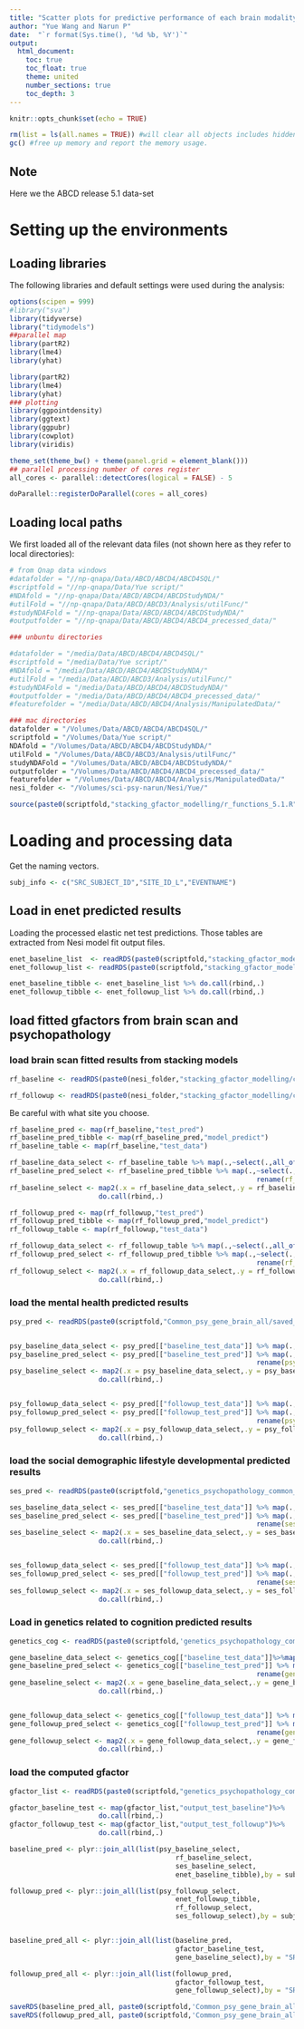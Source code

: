 ```yaml
---
title: "Scatter plots for predictive performance of each brain modality for baseline and follow-up"
author: "Yue Wang and Narun P"
date:  "`r format(Sys.time(), '%d %b, %Y')`"
output: 
  html_document:
    toc: true
    toc_float: true
    theme: united
    number_sections: true
    toc_depth: 3
---
```


```r
knitr::opts_chunk$set(echo = TRUE)
```


```r
rm(list = ls(all.names = TRUE)) #will clear all objects includes hidden objects.
gc() #free up memory and report the memory usage.
```

## Note
Here we the ABCD release 5.1 data-set

# Setting up the environments

## Loading libraries
The following libraries and default settings were used during the analysis:


```r
options(scipen = 999)
#library("sva")
library(tidyverse)
library("tidymodels")
##parallel map
library(partR2)
library(lme4)
library(yhat)

library(partR2)
library(lme4)
library(yhat)
### plotting
library(ggpointdensity)
library(ggtext)
library(ggpubr)
library(cowplot)
library(viridis)

theme_set(theme_bw() + theme(panel.grid = element_blank()))
## parallel processing number of cores register
all_cores <- parallel::detectCores(logical = FALSE) - 5

doParallel::registerDoParallel(cores = all_cores)

```

## Loading local paths


We first loaded all of the relevant data files (not shown here as they refer to local directories):

```r
# from Qnap data windows
#datafolder = "//np-qnapa/Data/ABCD/ABCD4/ABCD4SQL/"
#scriptfold = "//np-qnapa/Data/Yue script/"
#NDAfold = "//np-qnapa/Data/ABCD/ABCD4/ABCDStudyNDA/"
#utilFold = "//np-qnapa/Data/ABCD/ABCD3/Analysis/utilFunc/"
#studyNDAFold = "//np-qnapa/Data/ABCD/ABCD4/ABCDStudyNDA/"
#outputfolder = "//np-qnapa/Data/ABCD/ABCD4/ABCD4_precessed_data/"

### unbuntu directories

#datafolder = "/media/Data/ABCD/ABCD4/ABCD4SQL/"
#scriptfold = "/media/Data/Yue script/"
#NDAfold = "/media/Data/ABCD/ABCD4/ABCDStudyNDA/"
#utilFold = "/media/Data/ABCD/ABCD3/Analysis/utilFunc/"
#studyNDAFold = "/media/Data/ABCD/ABCD4/ABCDStudyNDA/"
#outputfolder = "/media/Data/ABCD/ABCD4/ABCD4_precessed_data/"
#featurefolder = "/media/Data/ABCD/ABCD4/Analysis/ManipulatedData/"

### mac directories
datafolder = "/Volumes/Data/ABCD/ABCD4/ABCD4SQL/"
scriptfold = "/Volumes/Data/Yue script/"
NDAfold = "/Volumes/Data/ABCD/ABCD4/ABCDStudyNDA/"
utilFold = "/Volumes/Data/ABCD/ABCD3/Analysis/utilFunc/"
studyNDAFold = "/Volumes/Data/ABCD/ABCD4/ABCDStudyNDA/"
outputfolder = "/Volumes/Data/ABCD/ABCD4/ABCD4_precessed_data/"
featurefolder = "/Volumes/Data/ABCD/ABCD4/Analysis/ManipulatedData/"
nesi_folder <- "/Volumes/sci-psy-narun/Nesi/Yue/"

source(paste0(scriptfold,"stacking_gfactor_modelling/r_functions_5.1.R"))


```


# Loading and processing data

Get the naming vectors.

```r
subj_info <- c("SRC_SUBJECT_ID","SITE_ID_L","EVENTNAME")

```


## Load in enet predicted results

Loading the processed elastic net test predictions. Those tables are extracted from Nesi model fit output files.

```r
enet_baseline_list  <- readRDS(paste0(scriptfold,"stacking_gfactor_modelling/random_forest_data/random_forest_all_baseline_test_5.1.RDS"))
enet_followup_list <- readRDS(paste0(scriptfold,"stacking_gfactor_modelling/random_forest_data/random_forest_all_followup_test_5.1.RDS"))
```

```r
enet_baseline_tibble <- enet_baseline_list %>% do.call(rbind,.)
enet_followup_tibble <- enet_followup_list %>% do.call(rbind,.)

```
## load fitted gfactors from brain scan and psychopathology

### load brain scan fitted results from stacking models

```r
rf_baseline <- readRDS(paste0(nesi_folder,"stacking_gfactor_modelling/collect_random_forest_results/random_forest_baseline_results.RDS"))

rf_followup <- readRDS(paste0(nesi_folder,"stacking_gfactor_modelling/collect_random_forest_results/random_forest_followup_results.RDS"))
```


Be careful with what site you choose.

```r

rf_baseline_pred <- map(rf_baseline,"test_pred")
rf_baseline_pred_tibble <- map(rf_baseline_pred,"model_predict")
rf_baseline_table <- map(rf_baseline,"test_data")

rf_baseline_data_select <- rf_baseline_table %>% map(.,~select(.,all_of(subj_info)))
rf_baseline_pred_select <- rf_baseline_pred_tibble %>% map(.,~select(.,model_predict)%>%
                                                             rename(rf_pred = model_predict))
rf_baseline_select <- map2(.x = rf_baseline_data_select,.y = rf_baseline_pred_select,~bind_cols(.x,.y))%>%
                      do.call(rbind,.)

rf_followup_pred <- map(rf_followup,"test_pred")
rf_followup_pred_tibble <- map(rf_followup_pred,"model_predict")
rf_followup_table <- map(rf_followup,"test_data")

rf_followup_data_select <- rf_followup_table %>% map(.,~select(.,all_of(subj_info)))
rf_followup_pred_select <- rf_followup_pred_tibble %>% map(.,~select(.,model_predict)%>%
                                                             rename(rf_pred = model_predict))
rf_followup_select <- map2(.x = rf_followup_data_select,.y = rf_followup_pred_select,~bind_cols(.x,.y))%>%
                      do.call(rbind,.)
```


### load the mental health predicted results

```r
psy_pred <- readRDS(paste0(scriptfold,"Common_psy_gene_brain_all/saved_outputs/psychopathology_pls_pred_5.1.RData"))


psy_baseline_data_select <- psy_pred[["baseline_test_data"]] %>% map(.,~select(.,all_of(subj_info)))
psy_baseline_pred_select <- psy_pred[["baseline_test_pred"]] %>% map(.,~select(.,model_predict)%>%
                                                             rename(psy_pred = model_predict))
psy_baseline_select <- map2(.x = psy_baseline_data_select,.y = psy_baseline_pred_select,~bind_cols(.x,.y))%>%
                      do.call(rbind,.)


psy_followup_data_select <- psy_pred[["followup_test_data"]] %>% map(.,~select(.,all_of(subj_info)))
psy_followup_pred_select <- psy_pred[["followup_test_pred"]] %>% map(.,~select(.,model_predict)%>%
                                                             rename(psy_pred = model_predict))
psy_followup_select <- map2(.x = psy_followup_data_select,.y = psy_followup_pred_select,~bind_cols(.x,.y))%>%
                      do.call(rbind,.)
```


### load the social demographic lifestyle developmental predicted results


```r
ses_pred <- readRDS(paste0(scriptfold,"genetics_psychopathology_common_scan_all_scripts/ses_pls_pred_5.1.RData"))

ses_baseline_data_select <- ses_pred[["baseline_test_data"]] %>% map(.,~select(.,all_of(subj_info)))
ses_baseline_pred_select <- ses_pred[["baseline_test_pred"]] %>% map(.,~select(.,model_predict)%>%
                                                             rename(ses_pred = model_predict))
ses_baseline_select <- map2(.x = ses_baseline_data_select,.y = ses_baseline_pred_select,~bind_cols(.x,.y))%>%
                      do.call(rbind,.)


ses_followup_data_select <- ses_pred[["followup_test_data"]] %>% map(.,~select(.,all_of(subj_info)))
ses_followup_pred_select <- ses_pred[["followup_test_pred"]] %>% map(.,~select(.,model_predict)%>%
                                                             rename(ses_pred = model_predict))
ses_followup_select <- map2(.x = ses_followup_data_select,.y = ses_followup_pred_select,~bind_cols(.x,.y))%>%
                      do.call(rbind,.)
```

### Load in genetics related to cognition predicted results 


```r

genetics_cog <- readRDS(paste0(scriptfold,'genetics_psychopathology_common_scan_all_scripts/psychopathology_cog_gene_pred_residual_5.1', '.RData'))

gene_baseline_data_select <- genetics_cog[["baseline_test_data"]]%>%map(.,~select(.,all_of("SRC_SUBJECT_ID")))
gene_baseline_pred_select <- genetics_cog[["baseline_test_pred"]] %>% map(.,~select(.,model_predict)%>%
                                                             rename(gene_pred = model_predict))
gene_baseline_select <- map2(.x = gene_baseline_data_select,.y = gene_baseline_pred_select,~bind_cols(.x,.y))%>%
                      do.call(rbind,.)


gene_followup_data_select <- genetics_cog[["followup_test_data"]] %>% map(.,~select(.,all_of("SRC_SUBJECT_ID")))
gene_followup_pred_select <- genetics_cog[["followup_test_pred"]] %>% map(.,~select(.,model_predict)%>%
                                                             rename(gene_pred = model_predict))
gene_followup_select <- map2(.x = gene_followup_data_select,.y = gene_followup_pred_select,~bind_cols(.x,.y))%>%
                      do.call(rbind,.)
```

### load the computed gfactor

```r

gfactor_list <- readRDS(paste0(scriptfold,"genetics_psychopathology_common_scan_all_scripts/gfactor_scale_seperate_5.1.RData"))


```


```r

gfactor_baseline_test <- map(gfactor_list,"output_test_baseline")%>%
                      do.call(rbind,.)
gfactor_followup_test <- map(gfactor_list,"output_test_followup")%>%
                      do.call(rbind,.)


```




```r
baseline_pred <- plyr::join_all(list(psy_baseline_select,
                                         rf_baseline_select,
                                         ses_baseline_select,
                                         enet_baseline_tibble),by = subj_info,type = "full")

followup_pred <- plyr::join_all(list(psy_followup_select,
                                         enet_followup_tibble,
                                         rf_followup_select,
                                         ses_followup_select),by = subj_info,type = "full")


baseline_pred_all <- plyr::join_all(list(baseline_pred,
                                         gfactor_baseline_test,
                                         gene_baseline_select),by = "SRC_SUBJECT_ID",type = "full")

followup_pred_all <- plyr::join_all(list(followup_pred,
                                         gfactor_followup_test,
                                         gene_followup_select),by = "SRC_SUBJECT_ID",type = "full")

```


```r
saveRDS(baseline_pred_all, paste0(scriptfold,'Common_psy_gene_brain_all/saved_outputs/baseline_pred_all_5.1', '.RData'))
saveRDS(followup_pred_all, paste0(scriptfold,'Common_psy_gene_brain_all/saved_outputs/followup_pred_all_5.1', '.RData'))

```

